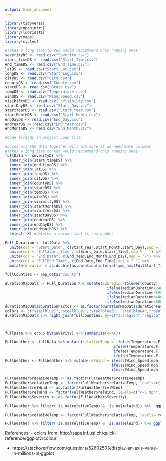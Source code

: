```yaml
---
output: html_document
---
```


```r
library(tidyverse)
library(openintro)
library(lubridate)
library(maps)
library(scales)
```

```r
#Takes a long time to run would recommmend only running once  
severityDS <- read.csv("Severity.csv")
start_timeDS <- read.csv("Start_Time.csv")
end_timeDS <- read.csv("End_Time.csv")
latDS <- read.csv("Start_Lat.csv")
longDS <- read.csv("Start_Lng.csv")
cityDS <- read.csv("City.csv")
countyDS <- read.csv("County.csv")
stateDS <- read.csv("State.csv")
tempDS <- read.csv("Temperature.csv")
windDS <- read.csv("Wind_Speed.csv")
visibiltyDS <- read.csv( "Visibilty.csv")
startDayDS <- read.csv("Start_Day.csv")
startYearDS <- read.csv("Start_Year.csv")
startMonthDS <- read.csv("Start_Month.csv")
endDayDS <- read.csv("End_Day.csv")
endYearDS <- read.csv("End_Year.csv")
endMonthDS <- read.csv("End_Month.csv")
```

```r
#Code already in project code file

#Joins all the data together will add more if we need more columns
#Takes a long time to run would recommmend only running once  
fullData <- severityDS %>%
  inner_join(start_timeDS) %>%
  inner_join(end_timeDS) %>%
  inner_join(latDS) %>%
  inner_join(longDS) %>%
  inner_join(cityDS) %>%
  inner_join(countyDS) %>%
  inner_join(stateDS) %>%
  inner_join(tempDS) %>%
  inner_join(windDS) %>%
  inner_join(visibiltyDS) %>%
  inner_join(startMonthDS) %>%
  inner_join(startYearDS) %>%
  inner_join(startDayDS) %>%
  inner_join(endYearDS) %>%
  inner_join(endDayDS) %>%
  inner_join(endMonthDS) %>%
  select(-X) #deletes a column that is row number

Full_Duration <- fullData %>%
  unite(col = "Start_Date", c(Start_Year,Start_Month,Start_Day),sep = "-") %>%
  unite(col = "FullStart_Time", c(Start_Date,Start_Time),sep = " ") %>%
  unite(col = "End_Date", c(End_Year,End_Month,End_Day),sep = "-") %>%
  unite(col = "FullEnd_Time", c(End_Date,End_Time),sep = " ") %>%
  mutate(duration = as.double(as.duration(interval(ymd_hms(FullStart_Time),ymd_hms(FullEnd_Time))))) #num of seconds of the accident

fullCounties <- map_data("county")
```

```r
durationMapData <- Full_Duration %>% mutate(subregion=tolower(County), region=tolower(abbr2state(State))) %>% select(subregion, region, duration) %>% group_by(subregion,region) %>% summarize(medianDuration = median(duration)) %>% mutate(durationFactor = ifelse(medianDuration<1200,1,
                                              ifelse(medianDuration<2400, 2,
                                              ifelse(medianDuration<3600, 3,
                                              ifelse(medianDuration<4800, 4,
                                              ifelse(medianDuration<6000, 5, 6)))))) 
durationMapData$durationFactor <- as.factor(durationMapData$durationFactor)
colors <- c("steelblue1","steelblue2","steelblue3", "steelblue4","royalblue4","navyblue")
durationMapData %>% right_join(fullCounties, by=c("subregion","region")) %>% ggplot(aes(x=long,y=lat, fill=durationFactor)) + geom_polygon(aes(group=group)) + scale_fill_manual(name="Median Duration (min)", values=colors, labels=c("<20","20-40","40-60","60-80","80-100",">100")) +labs(title="Median Accident Duration by Location", x="Longitude", y="Latitude")



fullData %>% group_by(Severity) %>% summarize(c=n())

FullWeather <- fullData %>% mutate(relativeTemp = ifelse(Temperature.F. <= 20, "<20",
                                                 ifelse(Temperature.F. <= 40, "20-40", 
                                                 ifelse(Temperature.F. <= 60, "40-60",
                                                 ifelse(Temperature.F. <= 80, "60-80", ">80")))))
FullWeather <- FullWeather %>% mutate(relWind = ifelse(Wind_Speed.mph. <= 5, "<=5 mph",
                                                ifelse(Wind_Speed.mph. <= 10, "5-10 mph",
                                                ifelse(Wind_Speed.mph. <= 15, "10-15 mph", ">15 mph"))))

FullWeather$relativeTemp <- as.factor(FullWeather$relativeTemp)
FullWeather$relativeTemp <- factor(FullWeather$relativeTemp, levels=c("<20","20-40","40-60","60-80",">80"))
FullWeather$relWind <- as.factor(FullWeather$relWind)
FullWeather$relWind <- factor(FullWeather$relWind, levels=c("<=5 mph", "5-10 mph", "10-15 mph", ">15 mph"))
FullWeather$Severity <- as.factor(FullWeather$Severity)

FullWeather %>% filter(!is.na(relativeTemp) & !is.na(relWind)) %>%  ggplot(aes(x=relativeTemp, fill=Severity)) + geom_bar(position="stack") + labs(title= "Weather Conditions vs Frequency and Severity of Accidents", x="Temperature (F)", y="Number of Accidents") + facet_wrap(~relWind) + scale_y_continuous(labels=unit_format(unit="K", scale=1e-3)) + scale_fill_manual(values=c("goldenrod","steelblue2","steelblue3", "steelblue4"))

FullWeather$relativeTemp <- factor(FullWeather$relativeTemp, levels= rev(levels(FullWeather$relativeTemp)))

FullWeather %>% filter(!is.na(relativeTemp) & !is.na(relWind)) %>% ggplot(aes(x=Severity, fill=relativeTemp, y=1)) + geom_bar(stat="identity", position="fill") + facet_wrap(~relWind) + scale_fill_manual(values = c("goldenrod","steelblue1", "steelblue2","steelblue3", "steelblue4")) + labs(title="Weather vs Severity of Accidents", y="Temperature Proportion (%)")
```


References:
- colors from: http://sape.inf.usi.ch/quick-reference/ggplot2/colour

- https://stackoverflow.com/questions/52602503/display-an-axis-value-in-millions-in-ggplot 